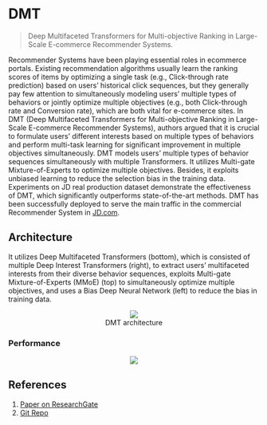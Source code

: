 # DMT

> Deep Multifaceted Transformers for Multi-objective Ranking in Large-Scale E-commerce Recommender Systems.

Recommender Systems have been playing essential roles in ecommerce portals. Existing recommendation algorithms usually learn the ranking scores of items by optimizing a single task (e.g., Click-through rate prediction) based on users’ historical click sequences, but they generally pay few attention to simultaneously modeling users’ multiple types of behaviors or jointly optimize multiple objectives (e.g., both Click-through rate and Conversion rate), which are both vital for e-commerce sites. In DMT (Deep Multifaceted Transformers for Multi-objective Ranking in Large-Scale E-commerce Recommender Systems), authors argued that it is crucial to formulate users’ different interests based on multiple types of behaviors and perform multi-task learning for significant improvement in multiple objectives simultaneously. DMT models users’ multiple types of behavior sequences simultaneously with multiple Transformers. It utilizes Multi-gate Mixture-of-Experts to optimize multiple objectives. Besides, it exploits unbiased learning to reduce the selection bias in the training data. Experiments on JD real production dataset demonstrate the effectiveness of DMT, which significantly outperforms state-of-the-art methods. DMT has been successfully deployed to serve the main traffic in the commercial Recommender System in [JD.com](http://jd.com/).

## Architecture

It utilizes Deep Multifaceted Transformers (bottom), which is consisted of multiple Deep Interest Transformers (right), to extract users’ multifaceted interests from their diverse behavior sequences, exploits Multi-gate Mixture-of-Experts (MMoE) (top) to simultaneously optimize multiple objectives, and uses a Bias Deep Neural Network (left) to reduce the bias in training data.

<figure><p><center><img src='https://github.com/recohut/transformer-rec/raw/132decd8b7004cd43163b71d70a501bc150fd5f2/docs/_images/C776172_1.png'/><figcaption>DMT architecture</figcaption></figure></p></center>

### Performance

<p><center><img src='https://github.com/recohut/transformer-rec/raw/132decd8b7004cd43163b71d70a501bc150fd5f2/docs/_images/C776172_2.png'/></p></center>

## References

1. [Paper on ResearchGate](https://www.researchgate.net/profile/Yulong-Gu-5/publication/344752297_Deep_Multifaceted_Transformers_for_Multi-objective_Rank-ing_in_Large-Scale_E-commerce_Recommender_Systems/links/5f8dbf1f299bf1b53e32af1c/Deep-Multifaceted-Transformers-for-Multi-objective-Rank-ing-in-Large-Scale-E-commerce-Recommender-Systems.pdf)
2. [Git Repo](https://github.com/guyulongcs/CIKM2020_DMT)